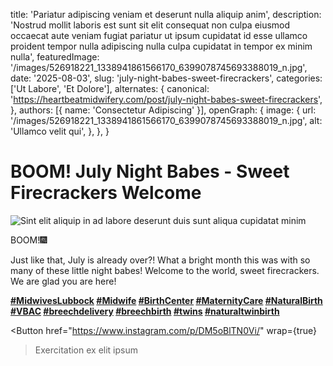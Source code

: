 
  title: 'Pariatur adipiscing veniam et deserunt nulla aliquip anim',
  description: 'Nostrud mollit laboris est sunt sit elit consequat non culpa eiusmod occaecat aute veniam fugiat pariatur ut ipsum cupidatat id esse ullamco proident tempor nulla adipiscing nulla culpa cupidatat in tempor ex minim nulla',
  featuredImage: '/images/526918221_1338941861566170_6399078745693388019_n.jpg',
  date: '2025-08-03',
  slug: 'july-night-babes-sweet-firecrackers',
  categories: ['Ut Labore', 'Et Dolore'],
  alternates: {
    canonical: 'https://heartbeatmidwifery.com/post/july-night-babes-sweet-firecrackers',
  },
  authors: [{ name: 'Consectetur Adipiscing' }],
  openGraph: {
    image: {
      url: '/images/526918221_1338941861566170_6399078745693388019_n.jpg',
      alt: 'Ullamco velit qui',
    },
  },
}

# BOOM! July Night Babes - Sweet Firecrackers Welcome

<Image
  src="/images/526918221_1338941861566170_6399078745693388019_n.jpg"
  size="large"
  wrap={true}
  alt="Sint elit aliquip in ad labore deserunt duis sunt aliqua cupidatat minim"
/>

BOOM!🎆

Just like that, July is already over?! What a bright month this was with so many of these little night babes! Welcome to the world, sweet firecrackers. We are glad you are here!

**[#MidwivesLubbock](https://www.instagram.com/explore/tags/midwiveslubbock/) [#Midwife](https://www.instagram.com/explore/tags/midwife/) [#BirthCenter](https://www.instagram.com/explore/tags/birthcenter/) [#MaternityCare](https://www.instagram.com/explore/tags/maternitycare/) [#NaturalBirth](https://www.instagram.com/explore/tags/naturalbirth/) [#VBAC](https://www.instagram.com/explore/tags/vbac/) [#breechdelivery](https://www.instagram.com/explore/tags/breechdelivery/) [#breechbirth](https://www.instagram.com/explore/tags/breechbirth/) [#twins](https://www.instagram.com/explore/tags/twins/) [#naturaltwinbirth](https://www.instagram.com/explore/tags/naturaltwinbirth/)**

<Button
  href="https://www.instagram.com/p/DM5oBlTN0Vi/"
  wrap={true}
>Exercitation ex elit ipsum</Button>
